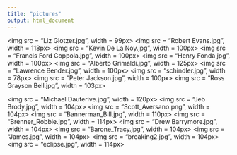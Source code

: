 ```yaml
---
title: "pictures"
output: html_document
---
```

<img src = "Liz Glotzer.jpg", width = 99px>
<img src = "Robert Evans.jpg", width = 118px>
<img src = "Kevin De La Noy.jpg", width = 100px>
<img src = "Francis Ford Coppola.jpg", width = 100px>
<img src = "Henry Fonda.jpg", width = 100px>
<img src = "Alberto Grimaldi.jpg", width = 125px>
<img src = "Lawrence Bender.jpg", width = 100px>
<img src = "schindler.jpg", width = 78px>
<img src = "Peter Jackson.jpg", width = 100px>
<img src = "Ross Grayson Bell.jpg", width = 103px>


<img src = "Michael Dauterive.jpg", width = 120px>
<img src = "Jeb Brody.jpg", width = 104px>
<img src = "Scott_Aversano.png", width = 104px>
<img src = "Bannerman_Bill.jpg", width = 110px>
<img src = "Brenner_Robbie.jpg", width = 114px>
<img src = "Drew Barrymore.jpg", width = 104px>
<img src = "Barone_Tracy.jpg", width = 104px>
<img src = "James.jpg", width = 104px>
<img src = "breaking2.jpg", width = 104px>
<img src = "eclipse.jpg", width = 114px>